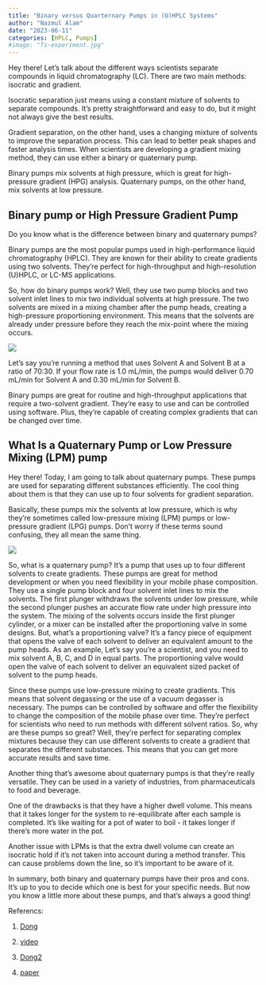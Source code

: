```yaml
---
title: "Binary versus Quarternary Pumps in (U)HPLC Systems"
author: "Nazmul Alam"
date: "2023-06-11"
categories: [HPLC, Pumps]
#image: "Ts-experiment.jpg"
---
```


Hey there! Let's talk about the different ways scientists separate compounds in liquid chromatography (LC). There are two main methods: isocratic and gradient.

Isocratic separation just means using a constant mixture of solvents to separate compounds. It's pretty straightforward and easy to do, but it might not always give the best results.

Gradient separation, on the other hand, uses a changing mixture of solvents to improve the separation process. This can lead to better peak shapes and faster analysis times. When scientists are developing a gradient mixing method, they can use either a binary or quaternary pump.

Binary pumps mix solvents at high pressure, which is great for high-pressure gradient (HPG) analysis. Quaternary pumps, on the other hand, mix solvents at low pressure.

## Binary pump or High Pressure Gradient Pump

Do you know what is the difference between binary and quaternary pumps?

Binary pumps are the most popular pumps used in high-performance liquid chromatography (HPLC). They are known for their ability to create gradients using two solvents. They're perfect for high-throughput and high-resolution (U)HPLC, or LC-MS applications.

So, how do binary pumps work? Well, they use two pump blocks and two solvent inlet lines to mix two individual solvents at high pressure. The two solvents are mixed in a mixing chamber after the pump heads, creating a high-pressure proportioning environment. This means that the solvents are already under pressure before they reach the mix-point where the mixing occurs.

![](binary.png){fig-align="center"}

Let's say you're running a method that uses Solvent A and Solvent B at a ratio of 70:30. If your flow rate is 1.0 mL/min, the pumps would deliver 0.70 mL/min for Solvent A and 0.30 mL/min for Solvent B.

Binary pumps are great for routine and high-throughput applications that require a two-solvent gradient. They're easy to use and can be controlled using software. Plus, they're capable of creating complex gradients that can be changed over time.

## What Is a Quaternary Pump or Low Pressure Mixing (LPM) pump

Hey there! Today, I am going to talk about quaternary pumps. These pumps are used for separating different substances efficiently. The cool thing about them is that they can use up to four solvents for gradient separation.

Basically, these pumps mix the solvents at low pressure, which is why they're sometimes called low-pressure mixing (LPM) pumps or low-pressure gradient (LPG) pumps. Don't worry if these terms sound confusing, they all mean the same thing.

![](quarternery.png){fig-align="center"}

So, what is a quaternary pump? It's a pump that uses up to four different solvents to create gradients. These pumps are great for method development or when you need flexibility in your mobile phase composition. They use a single pump block and four solvent inlet lines to mix the solvents. The first plunger withdraws the solvents under low pressure, while the second plunger pushes an accurate flow rate under high pressure into the system. The mixing of the solvents occurs inside the first plunger cylinder, or a mixer can be installed after the proportioning valve in some designs. But, what's a proportioning valve? It's a fancy piece of equipment that opens the valve of each solvent to deliver an equivalent amount to the pump heads. As an example, Let's say you're a scientist, and you need to mix solvent A, B, C, and D in equal parts. The proportioning valve would open the valve of each solvent to deliver an equivalent sized packet of solvent to the pump heads.

Since these pumps use low-pressure mixing to create gradients. This means that solvent degassing or the use of a vacuum degasser is necessary. The pumps can be controlled by software and offer the flexibility to change the composition of the mobile phase over time. They're perfect for scientists who need to run methods with different solvent ratios. So, why are these pumps so great? Well, they're perfect for separating complex mixtures because they can use different solvents to create a gradient that separates the different substances. This means that you can get more accurate results and save time.

Another thing that's awesome about quaternary pumps is that they're really versatile. They can be used in a variety of industries, from pharmaceuticals to food and beverage.

One of the drawbacks is that they have a higher dwell volume. This means that it takes longer for the system to re-equilibrate after each sample is completed. It's like waiting for a pot of water to boil - it takes longer if there's more water in the pot.

Another issue with LPMs is that the extra dwell volume can create an isocratic hold if it's not taken into account during a method transfer. This can cause problems down the line, so it's important to be aware of it.

In summary, both binary and quaternary pumps have their pros and cons. It's up to you to decide which one is best for your specific needs. But now you know a little more about these pumps, and that's always a good thing!

Referencs: 

1. [Dong](https://www.chromatographyonline.com/view/modern-hplc-pumps-perspectives-principles-and-practices)

2. [video](https://www.youtube.com/@ardentscientific7080/videos)

3. [Dong2](https://www.chromatographyonline.com/view/how-does-it-work-part-i-pumps)

4. [paper](https://chemistry-europe.onlinelibrary.wiley.com/doi/full/10.1002/ansa.202100007)
